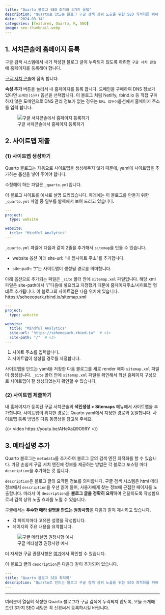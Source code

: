 ```yaml
---
title: "Quarto 블로그 SEO 최적화 3가지 꿀팁"
description: "Quarto로 만드는 블로그 구글 검색 상위 노출을 위한 SEO 최적화를 위해 서치콘솔 등록, 사이트맵 제출, 메타설명 추가 방법을 다룹니다."
date: "2024-03-14"
categories: [featured, Quarto, R, SEO]
image: seo-thumbnail.webp
---
```


## 1. 서치콘솔에 홈페이지 등록

구글 검색 시스템에서 내가 작성한 블로그 글이 누락되지 않도록 하려면 `구글 서치 콘솔`에 홈페이지를 등록해야 합니다.

[구글 서치 콘솔](https://search.google.com/search-console)에 접속 합니다.

**속성 추가** 버튼을 눌러서 내 홈페이지를 등록 합니다. 도메인을 구매하여 DNS 정보가 있다면 `도메인(신규)` 옵션을 선택합니다. 이 블로그 처럼 Netlify, rbind.io 등 직접 구매하지 않은 도메인으로 DNS 관리 정보가 없는 경우는 `URL 접두어`옵션에서 홈페이지 주소를 입력 합니다.

![구글 서치콘솔에서 홈페이지 등록하기](search-console-URL-submit.png)

## 2. 사이트맵 제출

### (1) 사이트맵 생성하기

Quarto 블로그는 자동으로 사이트맵을 생성해주지 않기 때문에, yaml에 사이트맵을 추가하는 옵션을 넣어 주어야 합니다.

수정해야 하는 파일은 `_quarto.yml`입니다.

이 블로그 사이트를 예시로 설명 드리겠습니다. 아래에는 이 블로그를 만들기 위한 `_quarto.yml` 파일 중 일부를 발췌해서 보여 드리고 있습니다.

``` yaml
---
project:
  type: website

website:
  title: "Mindful Analytics"
---
```

`_quarto.yml` 파일에 다음과 같이 2줄을 추가해서 `sitemap`을 만들 수 있습니다.

-   website 옵션 아래 site-url: "내 웹사이트 주소"를 추가합니다.

-   site-path: "/"는 사이트맵이 생성될 경로를 의미합니다.

아래 옵션으로 추가되는 파일은 `_site` 폴더 안에 `sitemap.xml` 파일입니다. 해당 xml 파일은 site-path에서 "/"다음에 넣으라고 지정했기 때문에 홈페이지주소/사이트맵 형태로 추가됩니다. 이 블로그의 사이트맵은 다음 위치에 있습니다. https://seheeopark.rbind.io/sitemap.xml

``` yaml
---
project:
  type: website

website:
  title: "Mindful Analytics"
  site-url: "https://seheeopark.rbind.io"  # <1>
  site-path: "/"  # <2>
---
```

1.  사이트 주소를 입력합니다.
2.  사이트맵이 생성될 경로를 지정합니다.

사이트맵을 만드는 yaml을 저장한 다음 블로그를 새로 render 해야 `sitemap.xml` 파일이 생성됩니다. `_site` 폴더 안에 `sitemap.xml` 파일을 확인해서 최신 홈페이지 구성으로 사이트맵이 잘 생성되었는지 확인할 수 있습니다.

### (2) 사이트맵 제출하기

내 홈페이지가 등록된 구글 서치콘솔의 **색인생성 \> Sitemaps** 메뉴에서 사이트맵을 추가합니다. 사이트맵이 위치한 경로는 Quarto yaml에서 지정한 경로와 동일합니다. 사이트맵 등록 방법은 다음 동영상을 참고해 주세요.

{{< video https://youtu.be/AHeXaQ9O9RY >}}

## 3. 메타설명 추가

Quarto 블로그는 `metadata`를 추가하여 블로그 글의 검색 엔진 최적화를 할 수 있습니다. 가장 손쉽게 구글 서치 엔진에 정보를 제공하는 방법은 각 블로그 포스팅 마다 `description`을 추가하는 것 입니다.

`description`은 블로그 글의 요약된 정보를 의미합니다. 구글 검색 시스템은 html 메타정보에서 `description`을 우선 읽어 들여, 사용자에게 찾는 정보에 근접한 페이지를 노출합니다. 따라서 이 `description`을 **블로그 글을 정확히 요약**하여 전달하도록 작성함으로써 검색 상위 노출 효과를 노릴 수 있습니다.

구글에서는 **우수한 메타 설명을 만드는 권장사항**을 다음과 같이 제시하고 있습니다.

-   각 페이지마다 고유한 설명을 작성합니다.
-   페이지의 주요 내용을 요약합니다.

![구글 메타설명 권장사항 예시](구글_메타설명_권장사항.webp)

더 자세한 구글 권장사항은 [여기](https://developers.google.com/search/docs/appearance/snippet?hl=ko)에서 확인할 수 있습니다.

이 블로그 글의 `description`은 다음과 같이 추가되어 있습니다.

``` yaml
---
title: "Quarto 블로그 SEO 최적화"
description: "Quarto로 만드는 블로그 구글 검색 상위 노출을 위한 SEO 최적화를 위해 서치콘솔 등록, 사이트맵 제출, 메타설명 추가 방법을 다룹니다."
---
```

------------------------------------------------------------------------

여러분이 열심히 작성한 Quarto 블로그가 구글 검색에 누락되지 않도록, 오늘 소개해 드린 3가지 SEO 세팅은 꼭 신경써서 등록하시길 바랍니다.
